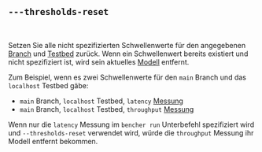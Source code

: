 ## `---thresholds-reset`

<br />

Setzen Sie alle nicht spezifizierten Schwellenwerte für den angegebenen [Branch][branch] und [Testbed][testbed] zurück. Wenn ein Schwellenwert bereits existiert und nicht spezifiziert ist, wird sein aktuelles [Modell][model] entfernt.

Zum Beispiel, wenn es zwei Schwellenwerte für den `main` Branch und das `localhost` Testbed gäbe:
- `main` Branch, `localhost` Testbed, `latency` [Messung][measure]
- `main` Branch, `localhost` Testbed, `throughput` [Messung][measure]

Wenn nur die `latency` Messung im `bencher run` Unterbefehl spezifiziert wird und `--thresholds-reset` verwendet wird, würde die `throughput` Messung ihr Modell entfernt bekommen.

[branch]: /de/docs/explanation/branch-selection/#--branch-branch
[testbed]: /de/docs/explanation/bencher-run/#--testbed-testbed
[model]: /de/docs/explanation/benchmarking/#model
[measure]: /de/docs/explanation/benchmarking/#measure